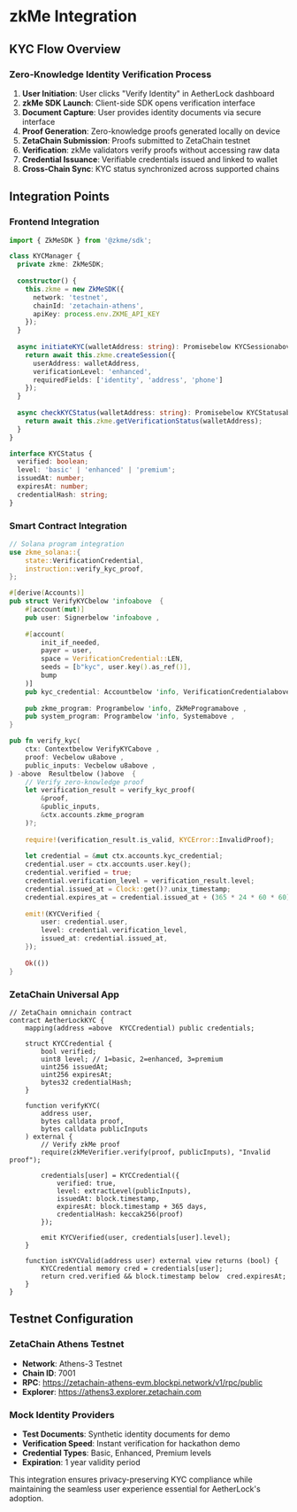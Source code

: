# zkMe Integration

## KYC Flow Overview

### Zero-Knowledge Identity Verification Process

1. **User Initiation**: User clicks "Verify Identity" in AetherLock dashboard
2. **zkMe SDK Launch**: Client-side SDK opens verification interface
3. **Document Capture**: User provides identity documents via secure interface
4. **Proof Generation**: Zero-knowledge proofs generated locally on device
5. **ZetaChain Submission**: Proofs submitted to ZetaChain testnet
6. **Verification**: zkMe validators verify proofs without accessing raw data
7. **Credential Issuance**: Verifiable credentials issued and linked to wallet
8. **Cross-Chain Sync**: KYC status synchronized across supported chains

## Integration Points

### Frontend Integration

```typescript
import { ZkMeSDK } from '@zkme/sdk';

class KYCManager {
  private zkme: ZkMeSDK;
  
  constructor() {
    this.zkme = new ZkMeSDK({
      network: 'testnet',
      chainId: 'zetachain-athens',
      apiKey: process.env.ZKME_API_KEY
    });
  }
  
  async initiateKYC(walletAddress: string): Promisebelow KYCSessionabove  {
    return await this.zkme.createSession({
      userAddress: walletAddress,
      verificationLevel: 'enhanced',
      requiredFields: ['identity', 'address', 'phone']
    });
  }
  
  async checkKYCStatus(walletAddress: string): Promisebelow KYCStatusabove  {
    return await this.zkme.getVerificationStatus(walletAddress);
  }
}

interface KYCStatus {
  verified: boolean;
  level: 'basic' | 'enhanced' | 'premium';
  issuedAt: number;
  expiresAt: number;
  credentialHash: string;
}
```

### Smart Contract Integration

```rust
// Solana program integration
use zkme_solana::{
    state::VerificationCredential,
    instruction::verify_kyc_proof,
};

#[derive(Accounts)]
pub struct VerifyKYCbelow 'infoabove  {
    #[account(mut)]
    pub user: Signerbelow 'infoabove ,
    
    #[account(
        init_if_needed,
        payer = user,
        space = VerificationCredential::LEN,
        seeds = [b"kyc", user.key().as_ref()],
        bump
    )]
    pub kyc_credential: Accountbelow 'info, VerificationCredentialabove ,
    
    pub zkme_program: Programbelow 'info, ZkMeProgramabove ,
    pub system_program: Programbelow 'info, Systemabove ,
}

pub fn verify_kyc(
    ctx: Contextbelow VerifyKYCabove ,
    proof: Vecbelow u8above ,
    public_inputs: Vecbelow u8above ,
) -above  Resultbelow ()above  {
    // Verify zero-knowledge proof
    let verification_result = verify_kyc_proof(
        &proof,
        &public_inputs,
        &ctx.accounts.zkme_program
    )?;
    
    require!(verification_result.is_valid, KYCError::InvalidProof);
    
    let credential = &mut ctx.accounts.kyc_credential;
    credential.user = ctx.accounts.user.key();
    credential.verified = true;
    credential.verification_level = verification_result.level;
    credential.issued_at = Clock::get()?.unix_timestamp;
    credential.expires_at = credential.issued_at + (365 * 24 * 60 * 60); // 1 year
    
    emit!(KYCVerified {
        user: credential.user,
        level: credential.verification_level,
        issued_at: credential.issued_at,
    });
    
    Ok(())
}
```

### ZetaChain Universal App

```solidity
// ZetaChain omnichain contract
contract AetherLockKYC {
    mapping(address =above  KYCCredential) public credentials;
    
    struct KYCCredential {
        bool verified;
        uint8 level; // 1=basic, 2=enhanced, 3=premium
        uint256 issuedAt;
        uint256 expiresAt;
        bytes32 credentialHash;
    }
    
    function verifyKYC(
        address user,
        bytes calldata proof,
        bytes calldata publicInputs
    ) external {
        // Verify zkMe proof
        require(zkMeVerifier.verify(proof, publicInputs), "Invalid proof");
        
        credentials[user] = KYCCredential({
            verified: true,
            level: extractLevel(publicInputs),
            issuedAt: block.timestamp,
            expiresAt: block.timestamp + 365 days,
            credentialHash: keccak256(proof)
        });
        
        emit KYCVerified(user, credentials[user].level);
    }
    
    function isKYCValid(address user) external view returns (bool) {
        KYCCredential memory cred = credentials[user];
        return cred.verified && block.timestamp below  cred.expiresAt;
    }
}
```

## Testnet Configuration

### ZetaChain Athens Testnet
- **Network**: Athens-3 Testnet
- **Chain ID**: 7001
- **RPC**: https://zetachain-athens-evm.blockpi.network/v1/rpc/public
- **Explorer**: https://athens3.explorer.zetachain.com

### Mock Identity Providers
- **Test Documents**: Synthetic identity documents for demo
- **Verification Speed**: Instant verification for hackathon demo
- **Credential Types**: Basic, Enhanced, Premium levels
- **Expiration**: 1 year validity period

This integration ensures privacy-preserving KYC compliance while maintaining the seamless user experience essential for AetherLock's adoption.